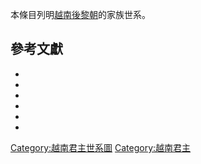 {{未收錄漢字|{{缺字||24||13px}}|?|{{缺字||26||13px}}|?}}
本條目列明[[越南|越南]][[後黎朝|後黎朝]]的家族世系。

<center>
{{chart/start|style =font: 85% sans-serif;}}
{{chart| | | | | | | | | | | | | | | | | | | | | | | AAA |AAA=[[黎誨|黎高上祖]]<br>黎誨}}
{{chart| | | | | | | | | | | | | | | | | | | | | | | |!|}}
{{chart| | | | | | | | | | | | | | | | | | | | | | | AAA |AAA=[[黎汀|黎顯祖]]<br>黎汀}}
{{chart| | | | | | | | | | | | | | | | | | | | | | | |!|}}
{{chart| | | | | | | | | | | | | | | | | | | | | | | AAA |AAA=[[黎曠|黎宣祖]]<br>黎曠}}
{{chart| | | | | | | | | | | | | |,|-|-|-|-|-|-|-|-|-|^|-|-|-|-|-|-|-|-|-|.|}}
{{chart| | | | | | | | | | | | | AAA | | | | | | | | | | | | | | | | | | BBB |AAA=[[黎除|弘裕王]]<br>黎除|BBB=<sup>(1)</sup>'''[[黎利|黎太祖]]'''<br>黎利<br>1385-'''1428-1433'''}}
{{chart| | | | | | | | | | | | | |!| | | | | | | | | | | | | | | | | | | |!|}}
{{chart| | | | | | | | | | | | | AAA | | | | | | | | | | | | | | | | | | BBB |AAA=[[黎康|顯功王]]<br>黎康|BBB=<sup>(2)</sup>'''[[黎太宗|黎太宗]]'''<br>黎元龍<br>1423-'''1433-1442'''}}
{{chart| | | | | | | | | | | | | |!| | | |,|-|-|-|v|-|-|-|-|-|-|-|v|-|-|-|(|}}
{{chart| | | | | | | | | | | | | AAA | | BBB | | CCC | | | | | | DDD | | EEE |AAA=[[黎壽|光業王]]<br>黎壽|BBB=<sup>(4)</sup>'''[[黎宜民|厲德侯]]'''<br>黎宜民<br>1439-'''1459-1460'''|CCC=[[黎克昌|恭王<br>黎克昌]]<br>1440-1461|DDD=<sup>(3)</sup>'''[[黎仁宗|黎仁宗]]'''<br>黎邦基<br>1441-'''1442-1459'''|EEE=<sup>(5)</sup>'''[[黎聖宗|黎聖宗]]'''<br>黎思誠<br>1442-'''1460-1497'''}}
{{chart| | | | | | | | | | | | | |!| | | | | | | |!| | | |,|-|-|-|-|-|-|-|(|}}
{{chart| | | | | | | | | | | | | AAA | | | | | | BBB | | CCC | | | | | | DDD |AAA=[[黎維紹|莊簡王]]<br>黎維紹|BBB=[[黎真|黎真]]？|CCC=<sup>(6)</sup>'''[[黎憲宗|黎憲宗]]'''<br>黎鏳<br>1461-'''1497-1504'''|DDD=[[黎鑌|黎德宗]]<br>黎鑌<br>1466-1502}}
{{chart| | | | | | | | | | | | | |!| | | | | | | |!| | | |)|-|-|-|.| | | |)|-|-|-|v|-|-|-|.| |}}
{{chart| | | | | | | | | | | | | AAA | | | | | | BBB | | CCC | | DDD | | EEE | | FFF | | GGG |AAA=[[黎維絖|黎孝宗]]<br>黎維絖|BBB=[[黎祿|靜修公<br>黎祿]]|CCC=<sup>(8)</sup>'''[[黎威穆帝|黎威穆帝]]'''<br>黎濬<br>1488-'''1505-1509'''|DDD=<sup>(7)</sup>'''[[黎肅宗|黎肅宗]]'''<br>黎㵮<br>1488-'''1504'''|EEE=[[黎漴|黎明宗]]<br>黎漴<br>？-1509|FFF=<sup>(9)</sup>'''[[黎襄翼帝|黎襄翼帝]]'''<br>黎瀠<br>1495-'''1509-1516'''|GGG=[[黎濴|穆懿王<br>黎濴]]}}
{{chart| | | | | | | | | | | | | |!| | | |,|-|-|-|(| | | | | | | | | | | |)|-|-|-|.| | | |!|}}
{{chart| | | | | | | | | | | | | AAA | | BBB | | CCC | | | | | | | | | | DDD | | EEE | | FFF |AAA=<sup>(15)</sup>'''[[黎英宗|黎英宗]]'''<br>黎維邦<br>1532-'''1556-1573'''|BBB=[[黎榜|黎榜]]<br>？-1518-1519-？|CCC=[[黎槱|黎槱]]<br>？-1519-？|DDD=<sup>(11)</sup>'''[[黎昭宗|黎昭宗]]'''<br>黎椅<br>1500-'''1516-1522'''-1526|EEE=<sup>(12)</sup>'''[[黎恭皇|黎恭帝]]'''<br>黎椿<br>1507-'''1522-1527'''|FFF=<sup>(10)</sup>'''[[黎光治|黎废帝]]'''<br>黎光治<br>1509-'''1516'''}}
{{chart| | | | | | | | | | | | | |!| | | | | | | | | | | | | | | | | | | |)|-|-|-|.|}}
{{chart| | | | | | | | | | | | | AAA | | | | | | | | | | | | | | | | | | BBB | | CCC |AAA=<sup>(16)</sup>'''[[黎世宗|黎世宗]]'''<br>黎維潭<br>1567-'''1573-1599'''|BBB=<sup>(13)</sup>'''[[黎莊宗|黎莊宗]]'''<br>黎寧<br>？-'''1533-1548'''|CCC=<sup>(13a)</sup>[[黎憲|黎憲]]<br>？-1535-1537-？}}
{{chart| | | | | | | | | | | | | |!| | | | | | | | | | | | | | | | | | | |!|}}
{{chart| | | | | | | | | | | | | AAA | | | | | | | | | | | | | | | | | | BBB |AAA=<sup>(17)</sup>'''[[黎敬宗|黎敬宗]]'''<br>黎維新<br>1588-'''1599-1619'''|BBB=<sup>(14)</sup>'''[[黎中宗|黎中宗]]'''<br>黎暄<br>1535-'''1548-1556'''}}
{{chart| | | | | | | | | | | | | |!|}}
{{chart| | | | | | | | | | | | | AAA |AAA=<sup>(18)</sup><sup>(20)</sup>'''[[黎神宗|黎神宗]]'''<br>黎維祺<br>1607-'''1619-1643'''-<br>'''1649-1662'''}}
{{chart| |,|-|-|-|v|-|-|-|v|-|-|-|(|}}
{{chart| AAA | |  BBB  | |  CCC  | | DDD |AAA=<sup>(19)</sup>'''[[黎真宗|黎真宗]]'''<br>黎維祐<br>1630-'''1643-1649'''|BBB=<sup>(21)</sup>'''[[黎玄宗|黎玄宗]]'''<br>黎維䄔<br>1654-'''1662-1671'''|CCC=<sup>(22)</sup>'''[[黎嘉宗|黎嘉宗]]'''<br>黎維禬<br>1661-'''1671-1675'''|DDD=<sup>(23)</sup>'''[[黎熙宗|黎熙宗]]'''<br>黎維祫<br>1663-'''1675-1705'''-1716}}
{{chart| | | | | | | | | | | | | |!|}}
{{chart| | | | | | | | | | | | | AAA |AAA=<sup>(24)</sup>'''[[黎裕宗|黎裕宗]]'''<br>黎維禟<br>1679-'''1705-1729'''-1731}}
{{chart| | | | | | | | | | | | | |)|-|-|-|v|-|-|-|v|-|-|-|.|}}
{{chart| | | | | | | | | | | | | AAA | | BBB | | CCC | | DDD |AAA=<sup>(26)</sup>'''[[黎纯宗|黎纯宗]]'''<br>黎維祥<br>1699-'''1732-1735'''|BBB=<sup>(25)</sup>'''[[黎維祊|昏德公]]'''<br>黎維祊<br>1709-'''1729-1732'''-1735|CCC=<sup>(27)</sup>'''[[黎懿宗|黎懿宗]]'''<br>黎維祳<br>1719-'''1735-1740'''-1759|DDD=[[黎維⿰礻密|黎維]]{{缺字||24|黎維⿰礻密}}<br>1738-1767-1770}}
{{chart| | | | | | | | | | | | | |!|}}
{{chart| | | | | | | | | | | | | AAA |AAA=<sup>(28)</sup>'''[[黎顯宗|黎顯宗]]'''<br>黎維祧<br>1717-'''1740-1786'''}}
{{chart| | | | | | | | | | | | | |)|-|-|-|.|}}
{{chart| | | | | | | | | | | | | AAA | | BBB |AAA=[[黎維禕|黎佑宗]]<br>黎維禕<br>？-1771|BBB=[[黎維𬓑|崇讓公<br>黎維]]{{缺字||5|黎維𬓑}}<br>''監國''<br>？-1788-1789-？}}
{{chart| | | | | | | | | | | | | |)|-|-|-|.|}}
{{chart| | | | | | | | | | | | | AAA | | BBB |AAA=<sup>(29)</sup>'''[[昭統帝|黎愍帝]]'''<br>黎維祁<br>1765-'''1786-1789'''-1793|BBB=<sup>(a)</sup>[[黎维祗|瓓郡公<br>黎維祗]]<br>？-1793-1796}}
{{chart| | | | | | | | | | | | | |!|}}
{{chart| | | | | | | | | | | | | AAA |AAA=<sup>(b)</sup>[[黎維𬓋|延嗣公<br>黎維]]{{缺字||26|{{fullurl:黎維𬓋}}}}<br>？-1802-？}}
{{chart| | | | | | | | | | | | | |!|}}
{{chart| | | | | | | | | | | | | AAA |AAA=<sup>(c)</sup>[[黎維良|大黎皇孫<br>黎維良]]<br>？-1833}}
{{chart/end}}
</center>

==參考文獻==
*{{ja}}{{zh}}{{cite book|title=《[[大越史記全書|大越史記全書]]》|author=[[吳士連|吳士連]]等|others=[[陳荊和|陳荊和]]編校|location=[[東京都|東京都]][[文京區|文京區]]本鄉|publisher=[[東京大學|東京大學]]東洋文化硏究所附屬東洋學文獻センター（[[昭和|昭和]]59－61年）（1984－1986）}}
* {{zh-hant}}{{cite book|title={{VarSerif|Quốc Sử Di Biên}}|trans_title=《[[國史遺編|國史遺編]]》|author=[[潘叔直|潘叔直]]|location=[[香港|香港]]|publisher=[[香港中文大學|中文大學]][[新亞研究所|新亞研究所]]東南亞研究室|year=1965}}
* {{zh-hans}}{{cite book|title={{VarSerif|Việt Nam sử lược}}|trans_title=《越南通史》（原文書名：《[[越南史略|越南史略]]》）|author=[[陳仲金|陳仲金]]|others=[[戴可來|戴可來]]譯|location=北京|publisher=商務印書館|year=1992|isbn=7-100-00454-3}}
* {{zh-hans}}{{cite book|title={{VarSerif|Lịch Sử Việt Nam}}|trans_title=《越南歷史》|author=[[越南社會科學委員會|越南社會科學委員會]]|others=[[北京大學|北京大學]]東語系越南語教研室譯|location=北京|publisher=人民出版社|year=1977|isbn=}}
* {{zh-hans}}{{cite book|title=《越南通史》|author=[[郭振鐸|郭振鐸]]|coauthors=[[張笑梅|張笑梅]]|publisher=[[中國人民大學|中國人民大學]]出版社|year=2001|isbn=7-3000-3402-0|location=北京}}
* {{zh-hant}}{{cite book|title=《清實錄·高宗純皇帝實錄》|publisher=[[中華書局|中華書局]]}}

{{後黎朝君主}}

[[Category:越南君主世系圖|Category:越南君主世系圖]]
[[Category:越南君主|Category:越南君主]]